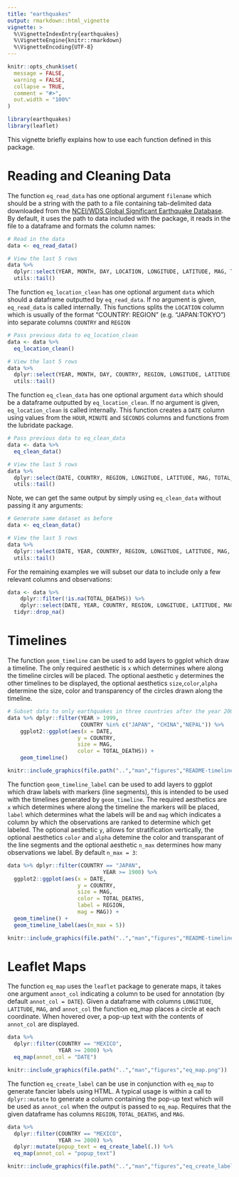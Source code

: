 ```yaml
---
title: "earthquakes"
output: rmarkdown::html_vignette
vignette: >
  %\VignetteIndexEntry{earthquakes}
  %\VignetteEngine{knitr::rmarkdown}
  %\VignetteEncoding{UTF-8}
---
```


```r
knitr::opts_chunk$set(
  message = FALSE,
  warning = FALSE,
  collapse = TRUE,
  comment = "#>",
  out.width = "100%"
)
```

```r
library(earthquakes)
library(leaflet)
```

This vignette briefly explains how to use each function defined in this package.

# Reading and Cleaning Data

The function `eq_read_data` has one optional argument `filename` which should be a string with the path to a file containing tab-delimited data downloaded from the [NCEI/WDS Global Significant Earthquake Database](https://www.ngdc.noaa.gov/hazel/view/hazards/earthquake/search). By default, it uses the path to data included with the package, it reads in the file to a dataframe and formats the column names:

```r
# Read in the data
data <- eq_read_data() 

# View the last 5 rows
data %>%
  dplyr::select(YEAR, MONTH, DAY, LOCATION, LONGITUDE, LATITUDE, MAG, TOTAL_DEATHS) %>%
  utils::tail()
```

The function `eq_location_clean` has one optional argument `data` which should a dataframe outputted by `eq_read_data`. If no argument is given, `eq_read_data` is called internally. This functions splits the `LOCATION` column which is usually of the format "COUNTRY: REGION" (e.g. "JAPAN:TOKYO") into separate columns `COUNTRY` and `REGION`

```r
# Pass previous data to eq_location_clean
data <- data %>% 
  eq_location_clean() 

# View the last 5 rows
data %>%
  dplyr::select(YEAR, MONTH, DAY, COUNTRY, REGION, LONGITUDE, LATITUDE, MAG, TOTAL_DEATHS) %>%
  utils::tail()
```

The function `eq_clean_data` has one optional argument `data` which should be a dataframe outputted by `eq_location_clean`. If no argument is given, `eq_location_clean` is called internally. This function creates a `DATE` column using values from the `HOUR`, `MINUTE` and `SECONDS` columns and functions from the lubridate package.

```r
# Pass previous data to eq_clean_data
data <- data %>%
  eq_clean_data()

# View the last 5 rows
data %>%
  dplyr::select(DATE, COUNTRY, REGION, LONGITUDE, LATITUDE, MAG, TOTAL_DEATHS) %>%
  utils::tail()
```

Note, we can get the same output by simply using `eq_clean_data` without passing it any arguments:

```r
# Generate same dataset as before
data <- eq_clean_data()

# View the last 5 rows
data %>%
  dplyr::select(DATE, YEAR, COUNTRY, REGION, LONGITUDE, LATITUDE, MAG, TOTAL_DEATHS) %>%
  utils::tail()
```

For the remaining examples we will subset our data to include only a few relevant columns and observations:

```r
data <- data %>% 
    dplyr::filter(!is.na(TOTAL_DEATHS)) %>% 
    dplyr::select(DATE, YEAR, COUNTRY, REGION, LONGITUDE, LATITUDE, MAG, TOTAL_DEATHS) %>%
  tidyr::drop_na()
```

# Timelines

The function `geom_timeline` can be used to add layers to ggplot which draw a timeline. The only required aesthetic is `x` which determines where along the timeline circles will be placed. The optional aesthetic `y` determines the other timelines to be displayed, the optional aesthetics `size`,`color`,`alpha` determine the size, color and transparency of the circles drawn along the timeline.

```r
# Subset data to only earthquakes in three countries after the year 2000.
data %>% dplyr::filter(YEAR > 1999,
                       COUNTRY %in% c("JAPAN", "CHINA","NEPAL")) %>%
    ggplot2::ggplot(aes(x = DATE,
                      y = COUNTRY,
                      size = MAG,
                      color = TOTAL_DEATHS)) +
    geom_timeline()
```

```r
knitr::include_graphics(file.path("..","man","figures","README-timeline-1.png"))
```

The function `geom_timeline_label` can be used to add layers to ggplot which draw labels with markers (line segments), this is intended to be used with the timelines generated by `geom_timeline`. The required aesthetics are `x` which determines where along the timeline the markers will be placed, `label` which determines what the labels will be and `mag` which indicates a column by which the observations are ranked to determine which get labeled. The optional aesthetic `y`, allows for stratification vertically, the optional aesthetics `color` and `alpha` detemine the color and transparant of the line segments and the optional aesthetic `n_max` determines how many observations we label. By default `n_max = 3`:

```r
data %>% dplyr::filter(COUNTRY == "JAPAN", 
                              YEAR >= 1900) %>%
  ggplot2::ggplot(aes(x = DATE,
                      y = COUNTRY,
                      size = MAG,
                      color = TOTAL_DEATHS,
                      label = REGION,
                      mag = MAG)) +
  geom_timeline() +
  geom_timeline_label(aes(n_max = 5))
```

```r
knitr::include_graphics(file.path("..","man","figures","README-timelinelabel-1.png"))
```

# Leaflet Maps

The function `eq_map` uses the `leaflet` package to generate maps, it takes one argument `annot_col` indicating a column to be used for annotation (by default `annot_col = DATE`). Given a dataframe with columns `LONGITUDE`, `LATITUDE`, `MAG`, and `annot_col` the function eq_map places a circle at each coordinate. When hovered over, a pop-up text with the contents of `annot_col` are displayed.

```r
data %>% 
  dplyr::filter(COUNTRY == "MEXICO", 
                YEAR >= 2000) %>% 
  eq_map(annot_col = "DATE")
```

```r
knitr::include_graphics(file.path("..","man","figures","eq_map.png"))
```

The function `eq_create_label` can be use in conjunction with `eq_map` to generate fancier labels using HTML. A typical usage is within a call to `dplyr::mutate` to generate a column containing the pop-up text which will be used as `annot_col` when the output is passed to `eq_map`. Requires that the given dataframe has columns `REGION`, `TOTAL_DEATHS`, and `MAG`.

```r
data %>% 
  dplyr::filter(COUNTRY == "MEXICO",
                YEAR >= 2000) %>% 
  dplyr::mutate(popup_text = eq_create_label(.)) %>% 
  eq_map(annot_col = "popup_text")
```

```r
knitr::include_graphics(file.path("..","man","figures","eq_create_label.png"))
```
